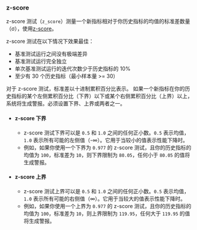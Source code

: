 ### z-score

z-score 测试（`z_score`）测量一个新指标相对于你历史指标的均值的标准差数量（σ），使用[z-score](https://en.wikipedia.org/wiki/Standard_score)。

z-score 测试在以下情况下效果最佳：
- 基准测试运行之间没有极端差异
- 基准测试运行完全独立
- 单次基准测试运行的迭代次数少于历史指标的 10%
- 至少有 30 个历史指标（最小样本量 >= 30）

对于 z-score 测试，标准差以十进制累积百分比表示。
如果一个新指标在你的历史指标的某个左侧累积百分比（下界）以下或某个右侧累积百分比（上界）以上，系统将生成警报。必须设置下界、上界或两者之一。

- #### z-score 下界
  - z-score 测试下界可以是 `0.5` 和 `1.0` 之间的任何正小数。`0.5` 表示均值，`1.0` 表示所有可能的左侧值（-∞）。它用于当较小的值表示性能下降时。
  - 例如，如果你使用一个下界为 `0.977` 的 z-score 测试，且你的历史指标的均值为 `100`，标准差为 `10`，则下界限制为 `80.05`，任何小于 `80.05` 的值将生成警报。
- #### z-score 上界
  - z-score 测试上界可以是 `0.5` 和 `1.0` 之间的任何正小数。`0.5` 表示均值，`1.0` 表示所有可能的右侧值（∞）。它用于当较大的值表示性能下降时。
  - 例如，如果你使用一个上界为 `0.977` 的 z-score 测试，且你的历史指标的均值为 `100`，标准差为 `10`，则上界限制为 `119.95`，任何大于 `119.95` 的值将生成警报。